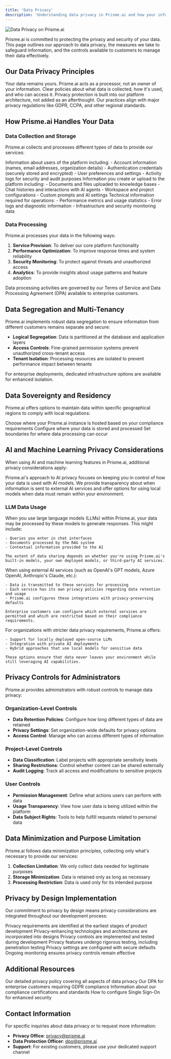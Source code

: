 ```yaml
---
title: 'Data Privacy'
description: 'Understanding data privacy in Prisme.ai and how your information is protected'
---
```


<Frame>
  <img src="/images/data-privacy.png" alt="Data Privacy on Prisme.ai" />
</Frame>

Prisme.ai is committed to protecting the privacy and security of your data. This page outlines our approach to data privacy, the measures we take to safeguard information, and the controls available to customers to manage their data effectively.

## Our Data Privacy Principles

<CardGroup cols={2}>
  <Card title="Data Ownership" icon="user-shield">
    Your data remains yours. Prisme.ai acts as a processor, not an owner of your information.
  </Card>
  <Card title="Transparency" icon="eye">
    Clear policies about what data is collected, how it's used, and who can access it.
  </Card>
  <Card title="Security by Design" icon="lock">
    Privacy protection is built into our platform architecture, not added as an afterthought.
  </Card>
  <Card title="Compliance" icon="check-square">
    Our practices align with major privacy regulations like GDPR, CCPA, and other regional standards.
  </Card>
</CardGroup>

## How Prisme.ai Handles Your Data

### Data Collection and Storage

Prisme.ai collects and processes different types of data to provide our services:

<Tabs>
  <Tab title="User Data">
    Information about users of the platform including:
    - Account information (names, email addresses, organization details)
    - Authentication credentials (securely stored and encrypted)
    - User preferences and settings
    - Activity logs for security and audit purposes
  </Tab>
  <Tab title="Content Data">
    Information you create or upload to the platform including:
    - Documents and files uploaded to knowledge bases
    - Chat histories and interactions with AI agents
    - Workspace and project configurations
    - Custom prompts and AI settings
  </Tab>
  <Tab title="System Data">
    Technical information required for operations:
    - Performance metrics and usage statistics
    - Error logs and diagnostic information
    - Infrastructure and security monitoring data
  </Tab>
</Tabs>

### Data Processing

Prisme.ai processes your data in the following ways:

1. **Service Provision**: To deliver our core platform functionality
2. **Performance Optimization**: To improve response times and system reliability
3. **Security Monitoring**: To protect against threats and unauthorized access
4. **Analytics**: To provide insights about usage patterns and feature adoption

Data processing activities are governed by our Terms of Service and Data Processing Agreement (DPA) available to enterprise customers.

## Data Segregation and Multi-Tenancy

Prisme.ai implements robust data segregation to ensure information from different customers remains separate and secure:

- **Logical Segregation**: Data is partitioned at the database and application layers
- **Access Controls**: Fine-grained permission systems prevent unauthorized cross-tenant access
- **Tenant Isolation**: Processing resources are isolated to prevent performance impact between tenants

For enterprise deployments, dedicated infrastructure options are available for enhanced isolation.

## Data Sovereignty and Residency

Prisme.ai offers options to maintain data within specific geographical regions to comply with local regulations:

<Steps>
  <Step title="Regional Deployments">
    Choose where your Prisme.ai instance is hosted based on your compliance requirements
  </Step>
  <Step title="Data Storage Controls">
    Configure where your data is stored and processed
  </Step>
  <Step title="Processing Boundaries">
    Set boundaries for where data processing can occur
  </Step>
</Steps>

## AI and Machine Learning Privacy Considerations

When using AI and machine learning features in Prisme.ai, additional privacy considerations apply:

<Note>
Prisme.ai's approach to AI privacy focuses on keeping you in control of how your data is used with AI models. We provide transparency about when information is sent to external AI services and offer options for using local models when data must remain within your environment.
</Note>

### LLM Data Usage

<AccordionGroup>
  <Accordion title="How LLMs Use Your Data">
    When you use large language models (LLMs) within Prisme.ai, your data may be processed by these models to generate responses. This might include:
    
    - Queries you enter in chat interfaces
    - Documents processed by the RAG system
    - Contextual information provided to the AI
    
    The extent of data sharing depends on whether you're using Prisme.ai's built-in models, your own deployed models, or third-party AI services.
  </Accordion>
  
  <Accordion title="External AI Service Privacy">
    When using external AI services (such as OpenAI's GPT models, Azure OpenAI, Anthropic's Claude, etc.):
    
    - Data is transmitted to these services for processing
    - Each service has its own privacy policies regarding data retention and usage
    - Prisme.ai configures these integrations with privacy-preserving defaults
    
    Enterprise customers can configure which external services are permitted and which are restricted based on their compliance requirements.
  </Accordion>
  
  <Accordion title="On-Premises AI Options">
    For organizations with stricter data privacy requirements, Prisme.ai offers:
    
    - Support for locally deployed open-source LLMs
    - Integration with private AI deployments
    - Hybrid approaches that use local models for sensitive data
    
    These options ensure that data never leaves your environment while still leveraging AI capabilities.
  </Accordion>
</AccordionGroup>

## Privacy Controls for Administrators

Prisme.ai provides administrators with robust controls to manage data privacy:

### Organization-Level Controls

- **Data Retention Policies**: Configure how long different types of data are retained
- **Privacy Settings**: Set organization-wide defaults for privacy options
- **Access Control**: Manage who can access different types of information

### Project-Level Controls

- **Data Classification**: Label projects with appropriate sensitivity levels
- **Sharing Restrictions**: Control whether content can be shared externally
- **Audit Logging**: Track all access and modifications to sensitive projects

### User Controls

- **Permission Management**: Define what actions users can perform with data
- **Usage Transparency**: View how user data is being utilized within the platform
- **Data Subject Rights**: Tools to help fulfill requests related to personal data

## Data Minimization and Purpose Limitation

Prisme.ai follows data minimization principles, collecting only what's necessary to provide our services:

1. **Collection Limitation**: We only collect data needed for legitimate purposes
2. **Storage Minimization**: Data is retained only as long as necessary
3. **Processing Restriction**: Data is used only for its intended purpose

## Privacy by Design Implementation

Our commitment to privacy by design means privacy considerations are integrated throughout our development process:

<Steps>
  <Step title="Requirements Analysis">
    Privacy requirements are identified at the earliest stages of product development
  </Step>
  <Step title="Design Phase">
    Privacy-enhancing technologies and architectures are incorporated into designs
  </Step>
  <Step title="Development">
    Privacy controls are implemented and tested during development
  </Step>
  <Step title="Testing">
    Privacy features undergo rigorous testing, including penetration testing
  </Step>
  <Step title="Deployment">
    Privacy settings are configured with secure defaults
  </Step>
  <Step title="Monitoring">
    Ongoing monitoring ensures privacy controls remain effective
  </Step>
</Steps>

## Additional Resources

<CardGroup cols={2}>
  <Card title="Privacy Policy" icon="shield-alt" href="https://prisme.ai/privacy-policy">
    Our detailed privacy policy covering all aspects of data privacy
  </Card>
  <Card title="Data Processing Agreement" icon="file-contract" href="https://prisme.ai/dpa">
    Our DPA for enterprise customers requiring GDPR compliance
  </Card>
  <Card title="Security Compliance" icon="check-double" href="/resources/security/compliance">
    Information about our compliance certifications and standards
  </Card>
  <Card title="SSO Implementation" icon="key" href="/resources/security/sso">
    How to configure Single Sign-On for enhanced security
  </Card>
</CardGroup>

## Contact Information

For specific inquiries about data privacy or to request more information:

- **Privacy Office**: privacy@prisme.ai
- **Data Protection Officer**: dpo@prisme.ai
- **Support**: For existing customers, please use your dedicated support channel